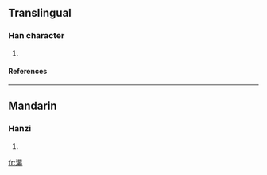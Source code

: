 ==Translingual==
===Han character===
{{Han char|rn=85|rad=水|as=14|sn=17|four=|canj=水廿日月 (ETAB)}}
# {{defn|Han|sort=水14}}
====References====
{{Han ref|kx=0655.250|dkj=18485|dj=1065.220|hdz=31766.040|uh=6FD7|ud=28631}}

----
==Mandarin==
===Hanzi===
{{cmn-hanzi|pin=[[mì]] ([[mi4]])|wg=mi<sup>4</sup>}}
# {{defn|Mandarin}}

[[fr:濗]]